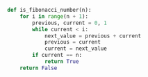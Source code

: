 ```python
def is_fibonacci_number(n):
    for i in range(n + 1):
        previous, current = 0, 1
        while current < i:
            next_value = previous + current
            previous = current
            current = next_value
        if current == n:
            return True
    return False
```
